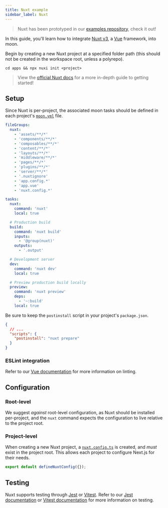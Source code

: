 ```yaml
---
title: Nuxt example
sidebar_label: Nuxt
---
```



> Nuxt has been prototyped in our
> [examples repository](https://github.com/moonrepo/examples/tree/master/apps/nuxt-app), check it
> out!

In this guide, you'll learn how to integrate [Nuxt v3](https://v3.nuxtjs.org), a [Vue](./vue)
framework, into moon.

Begin by creating a new Nuxt project at a specified folder path (this should not be created in the
workspace root, unless a polyrepo).

```shell
cd apps && npx nuxi init <project>
```

> View the [official Nuxt docs](https://v3.nuxtjs.org/getting-started/installation/) for a more
> in-depth guide to getting started!

## Setup

Since Nuxt is per-project, the associated moon tasks should be defined in each project's
[`moon.yml`](../../config/project) file.

```yaml title="<project>/moon.yml"
fileGroups:
  nuxt:
    - 'assets/**/*'
    - 'components/**/*'
    - 'composables/**/*'
    - 'content/**/*'
    - 'layouts/**/*'
    - 'middleware/**/*'
    - 'pages/**/*'
    - 'plugins/**/*'
    - 'server/**/*'
    - '.nuxtignore'
    - 'app.config.*'
    - 'app.vue'
    - 'nuxt.config.*'

tasks:
  nuxt:
    command: 'nuxt'
    local: true

  # Production build
  build:
    command: 'nuxt build'
    inputs:
      - '@group(nuxt)'
    outputs:
      - '.output'

  # Development server
  dev:
    command: 'nuxt dev'
    local: true

  # Preview production build locally
  preview:
    command: 'nuxt preview'
    deps:
      - '~:build'
    local: true
```

Be sure to keep the `postinstall` script in your project's `package.json`.

```json title="<project>/package.json"
{
  // ...
  "scripts": {
    "postinstall": "nuxt prepare"
  }
}
```

### ESLint integration

Refer to our [Vue documentation](./vue#eslint-integration) for more information on linting.

## Configuration

### Root-level

We suggest _against_ root-level configuration, as Nuxt should be installed per-project, and the
`nuxt` command expects the configuration to live relative to the project root.

### Project-level

When creating a new Nuxt project, a
[`nuxt.config.ts`](https://v3.nuxtjs.org/api/configuration/nuxt-config) is created, and _must_ exist
in the project root. This allows each project to configure Next.js for their needs.

```js title="<project>/nuxt.config.ts"
export default defineNuxtConfig({});
```

## Testing

Nuxt supports testing through [Jest](https://jestjs.io/) or [Vitest](https://vitest.dev/). Refer to
our [Jest documentation](./jest) or [Vitest documentation](./vue#eslint-integration) for more
information on testing.
